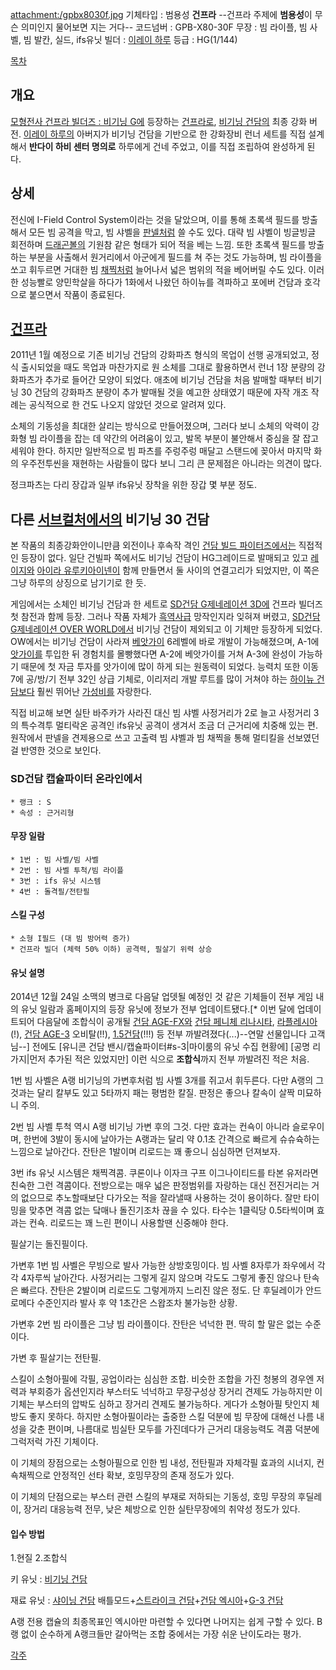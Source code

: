 attachment:/gpbx8030f.jpg
기체타입 : 범용성 '''건프라''' --건프라 주제에 '''범용성'''이 무슨 의미인지 물어보면 지는 거다--
코드넘버 : GPB-X80-30F
무장 : 빔 라이플, 빔 사벨, 빔 발칸, 실드, ifs유닛
빌더 : [[이레이 하루]]
등급 : HG(1/144)

[[목차]]

== 개요 ==
[[모형전사 건프라 빌더즈 : 비기닝 G]]에 등장하는 [[건프라]]로, [[비기닝 건담]]의 최종 강화 버전. [[이레이 하루]]의 아버지가 비기닝 건담을 기반으로 한 강화장비 런너 세트를 직접 설계해서 '''반다이 하비 센터 명의로''' 하루에게 건네 주었고, 이를 직접 조립하여 완성하게 된다.

== 상세 ==
전신에 I-Field Control System이라는 것을 달았으며, 이를 통해 초록색 필드를 방출해서 모든 빔 공격을 막고, 빔 샤벨을 [[판넬]]처럼 쓸 수도 있다. 대략 빔 샤벨이 빙글빙글 회전하며 [[드래곤볼]]의 기원참 같은 형태가 되어 적을 베는 느낌. 또한 초록색 필드를 방출하는 부분을 사출해서 원거리에서 아군에게 필드를 쳐 주는 것도 가능하며, 빔 라이플을 쏘고 휘두르면 거대한 빔 [[채찍]]처럼 늘어나서 넓은 범위의 적을 베어버릴 수도 있다. 이러한 성능빨로 양민학살을 하다가 1화에서 나왔던 하이뉴를 격파하고 포에버 건담과 호각으로 붙으면서 작품이 종료된다.

== [[건프라]] ==
2011년 1월 예정으로 기존 비기닝 건담의 강화파츠 형식의 목업이 선행 공개되었고, 정식 출시되었을 때도 목업과 마찬가지로 원 소체를 그대로 활용하면서 런너 1장 분량의 강화파츠가 추가로 들어간 모양이 되었다. 애초에 비기닝 건담을 처음 발매할 때부터 비기닝 30 건담의 강화파츠 분량이 추가 발매될 것을 예고한 상태였기 때문에 자작 개조 작례는 공식적으로 한 건도 나오지 않았던 것으로 알려져 있다.

소체의 기동성을 최대한 살리는 방식으로 만들어졌으며, 그러다 보니 소체의 악력이 강화형 빔 라이플을 잡는 데 약간의 어려움이 있고, 발목 부분이 불안해서 중심을 잘 잡고 세워야 한다. 하지만 일반적으로 빔 파츠를 주렁주렁 매달고 스탠드에 꽂아서 마지막 화의 우주전투씬을 재현하는 사람들이 많다 보니 그리 큰 문제점은 아니라는 의견이 많다.

정크파츠는 다리 장갑과 일부 ifs유닛 장착을 위한 장갑 몇 부분 정도.

== 다른 [[서브컬처]]에서의 비기닝 30 건담 ==
본 작품의 최종강화안이니만큼 외전이나 후속작 격인 [[건담 빌드 파이터즈]]에서는 직접적인 등장이 없다. 일단 건빌파 쪽에서도 비기닝 건담이 HG그레이드로 발매되고 있고 [[레이지(건담 빌드 파이터즈)|레이지]]와 [[아이라 유루키아이넨]]이 함께 만들면서 둘 사이의 연결고리가 되었지만, 이 쪽은 그냥 하루의 상징으로 남기기로 한 듯.

게임에서는 소체인 비기닝 건담과 한 세트로 [[SD건담 G제네레이션 3D]]에 건프라 빌더즈 첫 참전과 함께 등장. 그러나 작품 자체가 [[흑역사]]급 망작인지라 잊혀져 버렸고, [[SD건담 G제네레이션 OVER WORLD]]에서 비기닝 건담이 제외되고 이 기체만 등장하게 되었다. OW에서는 비기닝 건담이 사라져 [[베앗가이]] 6레벨에 바로 개발이 가능해졌으며, A-1에 [[앗가이]]를 투입한 뒤 경험치를 몰빵했다면 A-2에 베앗가이를 거쳐 A-3에 완성이 가능하기 때문에 첫 자금 투자를 앗가이에 많이 하게 되는 원동력이 되었다. 능력치 또한 이동 7에 공/방/기 전부 32인 상급 기체로, 이리저리 개발 루트를 많이 거쳐야 하는 [[하이뉴 건담]]보다 훨씬 뛰어난 [[가성비]]를 자랑한다.

직접 비교해 보면 실탄 바주카가 사라진 대신 빔 샤벨 사정거리가 2로 늘고 사정거리 3의 특수격투 멀티락온 공격인 ifs유닛 공격이 생겨서 조금 더 근거리에 치중해 있는 편. 원작에서 판넬을 견제용으로 쓰고 고출력 빔 샤벨과 빔 채찍을 통해 멀티킬을 선보였던 걸 반영한 것으로 보인다.

=== SD건담 캡슐파이터 온라인에서 ===

 * 랭크 : S
 * 속성 : 근거리형
==== 무장 일람 ====
 * 1번 : 빔 사벨/빔 사벨
 * 2번 : 빔 사벨 투척/빔 라이플
 * 3번 : ifs 유닛 시스템
 * 4번 : 돌격필/전탄필
==== 스킬 구성 ====
 * 소형 I필드 (대 빔 방어력 증가)
 * 건프라 빌더 (체력 50% 이하) 공격력, 필살기 위력 상승
==== 유닛 설명 ====
2014년 12월 24일 소맥의 병크로 다음달 업뎃될 예정인 것 같은 기체들이 전부 게임 내의 유닛 일람과 홈페이지의 등장 유닛에 정보가 전부 업데이트됐다.[* 이번 달에 업데이트되어 다음달에 조합식이 공개될 [[건담 AGE-FX]]와 [[건담 페니체 리나시타]], [[라플레시아]](!), [[건담 AGE-3]] 오비탈(!!), [[1.5건담]](!!!) 등 전부 까발려졌다(...)--연말 선물입니다 고객님--] 전에도 [유니콘 건담 밴시/캡슐파이터#s-3|마이룸의 유닛 수집 현황에] [공명 리가지|먼저 추가된 적은 있었지만] 이런 식으로 '''조합식'''까지 전부 까발려진 적은 처음.

1번 빔 사벨은 A랭 비기닝의 가변후처럼 빔 사벨 3개를 쥐고서 휘두른다. 다만 A랭의 그것과는 달리 칼부도 있고 5타까지 패는 평범한 칼질. 판정은 좋으나 칼속이 살짝 미묘하니 주의.

2번 빔 사벨 투척 역시 A랭 비기닝 가변 후의 그것. 다만 효과는 컨쇽이 아니라 슬로우이며, 한번에 3발이 동시에 날아가는 A랭과는 달리 약 0.1초 간격으로 빠르게 슈슈슉하는 느낌으로 날아간다. 잔탄은 1발이며 리로드는 꽤 좋으니 심심하면 던져보자.

3번 ifs 유닛 시스템은 채찍격콤. 쿠론이나 이자크 구프 이그나이티드를 타본 유저라면 친숙한 그런 격콤이다. 전방으로는 매우 넓은 판정범위를 자랑하는 대신 전진거리는 거의 없으므로 추노할때보단 다가오는 적을 잘라낼때 사용하는 것이 용이하다. 잘만 타이밍을 맞추면 격콤 없는 닼매나 돌진기조차 끊을 수 있다. 타수는 1클릭당 0.5타씩이며 효과는 컨쇽. 리로드는 꽤 느린 편이니 사용할땐 신중해야 한다.

필살기는 돌진필이다.

가변후 1번 빔 사벨은 무빙으로 발사 가능한 상방호밍이다. 빔 사벨 8자루가 좌우에서 각각 4자루씩 날아간다. 사정거리는 그렇게 길지 않으며 각도도 그렇게 좋진 않으나 탄속은 빠르다. 잔탄은 2발이며 리로드도 그렇게까지 느리진 않은 정도. 단 후딜레이가 안드로메다 수준인지라 발사 후 약 1초간은 스왑조차 불가능한 상황. 

가변후 2번 빔 라이플은 그냥 빔 라이플이다. 잔탄은 넉넉한 편. 딱히 할 말은 없는 수준이다.

가변 후 필살기는 전탄필.

스킬이 소형아필에 각필, 공업이라는 심심한 조합. 비슷한 조합을 가진 청봉의 경우엔 저력과 부회증가 옵션인지라 부스터도 넉넉하고 무장구성상 장거리 견제도 가능하지만 이 기체는 부스터의 압박도 심하고 장거리 견제도 불가능하다. 게다가 소형아필 탓인지 체방도 좋지 못하다. 하지만 소형아필이라는 출중한 스킬 덕분에 빔 무장에 대해선 나름 내성을 갖춘 편이며, 나름대로 빔실탄 모두를 가진데다가 근거리 대응능력도 격콤 덕분에 그럭저럭 가진 기체이다.

이 기체의 장점으로는 소형아필으로 인한 빔 내성, 전탄필과 자체각필 효과의 시너지, 컨쇽채찍으로 안정적인 선타 확보, 호밍무장의 존재 정도가 있다.

이 기체의 단점으로는 부스터 관련 스킬의 부재로 저하되는 기동성, 호밍 무장의 후딜레이, 장거리 대응능력 전무, 낮은 체방으로 인한 실탄무장에의 취약성 정도가 있다.
==== 입수 방법 ====
1.현질
2.조합식

키 유닛 : [[비기닝 건담]]

재료 유닛 : [[샤이닝 건담]] 배틀모드+[[스트라이크 건담]]+[[건담 엑시아]]+[[G-3 건담]]

A랭 전용 캡슐의 최종목표인 엑시아만 마련할 수 있다면 나머지는 쉽게 구할 수 있다. B랭 없이 순수하게 A랭크들만 갈아먹는 조합 중에서는 가장 쉬운 난이도라는 평가.

[[각주]]
